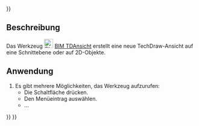 <languages/>
{{UnfinishedDocu{{#translation:}}}}

{{Docnav/de
|[[BIM_TDPage/de|TDBlatt]]
|[[BIM_SetWPTop/de|ArbeitsebeneDraufsicht]]
|[[BIM_Workbench/de|BIM]]
|IconR=BIM_TDPage.svg
|IconR=BIM_SetWPTop.svg
|IconC=Workbench_BIM.svg
}}

<div class="mw-translate-fuzzy">
{{GuiCommand/de
|Name=BIM TDView
|Name/de=BIM TDAnsicht
|MenuLocation=Beschriftung → View
|Workbenches=[[BIM_Workbench/de|BIM]]
|Shortcut=ohne
|Version=1.0
|SeeAlso=
}}
</div>

<span id="Description"></span>
==Beschreibung==

Das Werkzeug [[Image:BIM_TDView.svg|24px]] [[BIM_TDView/de|BIM TDAnsicht]] erstellt eine neue TechDraw-Ansicht auf eine Schnittebene oder auf 2D-Objekte.

<span id="Usage"></span>
==Anwendung==

<div class="mw-translate-fuzzy">
# Es gibt mehrere Möglichkeiten, das Werkzeug aufzurufen:
#* Die Schaltfläche {{Button|[[Image:BIM_TDView.svg|16px]] [[BIM_TDView|View]]}} drücken.
#* Den Menüeintrag {{MenuCommand|Beschriftung → [[Image:BIM_TDView.svg|16px]] View}} auswählen.
#* ...
</div>


{{Docnav/de
|[[BIM_TDPage/de|TDBlatt]]
|[[BIM_SetWPTop/de|ArbeitsebeneDraufsicht]]
|[[BIM_Workbench/de|BIM]]
|IconR=BIM_TDPage.svg
|IconR=BIM_SetWPTop.svg
|IconC=Workbench_BIM.svg
}}

{{BIM_Tools_navi{{#translation:}}}}
{{Userdocnavi{{#translation:}}}}